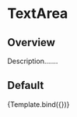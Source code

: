 

# TextArea

## Overview

Description.......

## Default
<Canvas>
    <Story 
        name="Default" 
        args={{  }}>
        {Template.bind({})}
    </Story>
</Canvas>


<Meta
  title="Atoms/TextArea"
  argTypes={{}}
/>

<ArgsTable of={TextArea} />